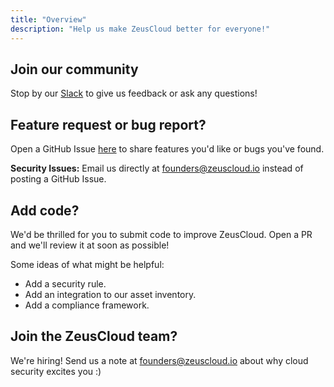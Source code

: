```yaml
---
title: "Overview"
description: "Help us make ZeusCloud better for everyone!"
---
```


## Join our community

Stop by our [Slack](https://join.slack.com/t/ironleapcommunity/shared_invite/zt-1oxm8asmq-4oyM4fdqarSHMoMstGH6Lw) to give us feedback or ask any questions!

## Feature request or bug report?

Open a GitHub Issue <a href="https://github.com/Zeus-Labs/ZeusCloud/issues">here</a> to share features you'd like or bugs you've found.

<Warning>

<b>Security Issues:</b> Email us directly at founders@zeuscloud.io instead of posting a GitHub Issue.

</Warning>

## Add code?

We'd be thrilled for you to submit code to improve ZeusCloud. Open a PR and we'll review it at soon as possible!

Some ideas of what might be helpful:
- Add a security rule.
- Add an integration to our asset inventory.
- Add a compliance framework.

## Join the ZeusCloud team?

We're hiring! Send us a note at founders@zeuscloud.io about why cloud security excites you :)
